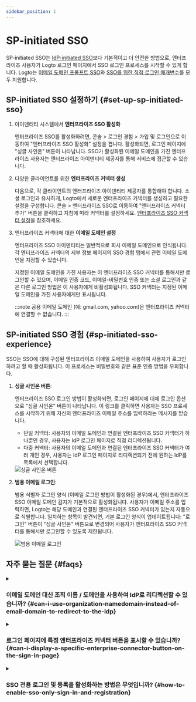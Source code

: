 ```yaml
---
sidebar_position: 1
---
```


# SP-initiated SSO

SP-initiated SSO는 [IdP-initiated SSO](/end-user-flows/enterprise-sso/idp-initiated-sso)보다 기본적이고 더 안전한 방법으로, 엔터프라이즈 사용자가 Logto 로그인 페이지에서 SSO 로그인 프로세스를 시작할 수 있게 합니다. Logto는 [이메일 도메인 프롬프트 SSO](#sp-initiated-sso-experience)와 [SSO를 위한 직접 로그인 매개변수](/end-user-flows/authentication-parameters/direct-sign-in#enterprise-sso)를 모두 지원합니다.

## SP-initiated SSO 설정하기 \{#set-up-sp-initiated-sso}

1. 아이덴티티 시스템에서 **엔터프라이즈 SSO 활성화**

   엔터프라이즈 SSO를 활성화하려면, <CloudLink to="/sign-in-experience/sign-up-and-sign-in">콘솔 > 로그인 경험 > 가입 및 로그인</CloudLink>으로 이동하여 "엔터프라이즈 SSO 활성화" 설정을 켭니다. 활성화되면, 로그인 페이지에 "싱글 사인온" 버튼이 나타납니다. SSO가 활성화된 이메일 도메인을 가진 엔터프라이즈 사용자는 엔터프라이즈 아이덴티티 제공자를 통해 서비스에 접근할 수 있습니다.

2. 다양한 클라이언트를 위한 **엔터프라이즈 커넥터 생성**

   다음으로, 각 클라이언트의 엔터프라이즈 아이덴티티 제공자를 통합해야 합니다. 소셜 로그인과 유사하게, Logto에서 새로운 엔터프라이즈 커넥터를 생성하고 필요한 설정을 구성합니다. <CloudLink to="/enterprise-sso">콘솔 > 엔터프라이즈 SSO</CloudLink>로 이동하여 "엔터프라이즈 커넥터 추가" 버튼을 클릭하고 지침에 따라 커넥터를 설정하세요. [엔터프라이즈 SSO 커넥터 설정](/connectors/enterprise-connectors/)을 참조하세요.

3. 엔터프라이즈 커넥터에 대한 **이메일 도메인 설정**

   엔터프라이즈 SSO 아이덴티티는 일반적으로 회사 이메일 도메인으로 인식됩니다. 각 엔터프라이즈 커넥터의 세부 정보 페이지의 SSO 경험 탭에서 관련 이메일 도메인을 지정할 수 있습니다.

   지정된 이메일 도메인을 가진 사용자는 이 엔터프라이즈 SSO 커넥터를 통해서만 로그인할 수 있으며, 이메일 인증 코드, 이메일-비밀번호 인증 또는 소셜 로그인과 같은 다른 로그인 방법은 이 사용자에게 비활성화됩니다. SSO 커넥터는 지정된 이메일 도메인을 가진 사용자에게만 표시됩니다.

   :::note
   공용 이메일 도메인 (예: gmail.com, yahoo.com)은 엔터프라이즈 커넥터에 연결할 수 없습니다.
   :::

## SP-initiated SSO 경험 \{#sp-initiated-sso-experience}

SSO는 SSO에 대해 구성된 엔터프라이즈 이메일 도메인을 사용하여 사용자가 로그인하려고 할 때 활성화됩니다. 이 프로세스는 비밀번호와 같은 표준 인증 방법을 우회합니다.

1. **싱글 사인온 버튼**:

   엔터프라이즈 SSO 로그인 방법이 활성화되면, 로그인 페이지에 대체 로그인 옵션으로 "싱글 사인온" 버튼이 나타납니다. 이 링크를 클릭하면 사용자는 SSO 프로세스를 시작하기 위해 자신의 엔터프라이즈 이메일 주소를 입력하라는 메시지를 받습니다.

   - 단일 커넥터: 사용자의 이메일 도메인과 연결된 엔터프라이즈 SSO 커넥터가 하나뿐인 경우, 사용자는 IdP 로그인 페이지로 직접 리디렉션됩니다.
   - 다중 커넥터: 사용자의 이메일 도메인과 연결된 엔터프라이즈 SSO 커넥터가 여러 개인 경우, 사용자는 IdP 로그인 페이지로 리디렉션되기 전에 원하는 IdP를 목록에서 선택합니다.

   <img src="/img/assets/sso-button-sign-in.png" alt="싱글 사인온 버튼" />

2. **범용 이메일 로그인**:

   범용 식별자 로그인 양식 (이메일 로그인 방법이 활성화된 경우)에서, 엔터프라이즈 SSO 이메일 도메인 감지가 기본적으로 활성화됩니다. 사용자가 이메일 주소를 입력하면, Logto는 해당 도메인과 연결된 엔터프라이즈 SSO 커넥터가 있는지 자동으로 식별합니다. 일치하는 항목이 발견되면, 기본 로그인 양식이 업데이트됩니다: "로그인" 버튼이 "싱글 사인온" 버튼으로 변경되어 사용자가 엔터프라이즈 SSO 커넥터를 통해서만 로그인할 수 있도록 제한됩니다.

   <img src="/img/assets/sso-email-sign-in.png" alt="범용 이메일 로그인" />

## 자주 묻는 질문 \{#faqs}

<details>
  <summary>

### 이메일 도메인 대신 조직 이름 / 도메인을 사용하여 IdP로 리디렉션할 수 있습니까? \{#can-i-use-organization-namedomain-instead-of-email-domain-to-redirect-to-the-idp}

</summary>

현재 Logto의 사전 구축된 로그인 경험은 **이메일 도메인 프롬프트 SSO**만 지원하며, **조직 도메인 프롬프트 SSO**는 지원하지 않습니다.

클라이언트 측에서 `directSignIn:'sso:{connectorId}` 인증 매개변수를 사용하여 사용자 정의 라우팅 페이지를 만들 수 있습니다. 이 페이지는 조직 도메인에 따라 대규모 엔터프라이즈 클라이언트를 적절한 IdP로 리디렉션합니다. [직접 로그인 매개변수](/end-user-flows/authentication-parameters/direct-sign-in/)에 대해 자세히 알아보세요.

</details>

<details>
  <summary>

### 로그인 페이지에 특정 엔터프라이즈 커넥터 버튼을 표시할 수 있습니까? \{#can-i-display-a-specific-enterprise-connector-button-on-the-sign-in-page}

</summary>

다양한 엔터프라이즈 클라이언트는 직원 관리를 위해 서로 다른 아이덴티티 제공자를 사용하고, 서로 다른 스코프 (OIDC) 또는 속성 (SAML)을 요청합니다. 따라서 일반적인 로그인 페이지에 특정 클라이언트를 위한 엔터프라이즈 커넥터 버튼을 표시하는 것은 권장되지 않습니다.

그러나 B2E 제품을 개발 중이고 특정 엔터프라이즈 클라이언트를 위한 버튼을 표시하고 싶다면, 사용자 정의 로그인 페이지를 만들고 `directSignIn:sso`를 사용하여 버튼을 적절히 라우팅할 수 있습니다. [직접 로그인 매개변수](/end-user-flows/authentication-parameters/direct-sign-in/)에 대해 자세히 알아보세요.

</details>

<details>

<summary>

### SSO 전용 로그인 및 등록을 활성화하는 방법은 무엇입니까? \{#how-to-enable-sso-only-sign-in-and-registration}

</summary>

SSO 전용 로그인 및 등록을 활성화하려면 다음 단계를 따르세요:

1. <CloudLink to="/sign-in-experience/sign-up-and-sign-in">
     콘솔 > 로그인 경험 > 가입 및 로그인
   </CloudLink>
   에서 구성 - 가입: 해당 없음 - 로그인: 없음 - 소셜 로그인: 없음 - 엔터프라이즈 SSO: 활성화됨 -
   사용자 등록: 비활성화됨
2. <CloudLink to="/users">콘솔 > 사용자 관리</CloudLink>에서 엔터프라이즈 이메일 주소를 입력하여
   수동으로 사용자를 추가하거나 [Management
   API](https://openapi.logto.io/operation/operation-createuser)를 통해 가져오기
3. 사용자가 처음으로 SSO를 통해 로그인하면, Logto는 기존 이메일 주소를 SSO 계정에 [자동 연결](/end-user-flows/enterprise-sso/enterprise-sso-identity#enterprise-sso-account-linking)합니다.

</details>
